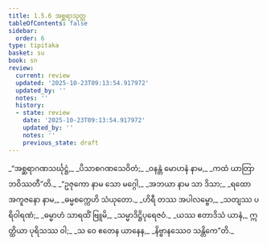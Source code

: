 ```yaml
---
title: 1.5.6 အစ္ဆရာသုတ္တ
tableOfContents: false
sidebar:
  order: 6
type: tipitaka
basket: su
book: sn
review:
  current: review
  updated: '2025-10-23T09:13:54.917972'
  updated_by: ''
  notes: ''
  history:
  - state: review
    date: '2025-10-23T09:13:54.917972'
    updated_by: ''
    notes: ''
    previous_state: draft
---
```



<ReviewStatus review={frontmatter.review} showDetails={true} />

<HypothesisAnnotation frontmatter={frontmatter} />

<DynamicBreadcrumb />

<Division number="46" book="sn" e="ch" v="18" p="286">

<Paragraph number="251" type="verses" book="sn">
_“အစ္ဆရာဂဏသင်္ဃုဋ္ဌံ,_  
_ပိသာစဂဏသေဝိတံ;_  
_ဝနန္တံ မောဟနံ နာမ,_  
_ကထံ ယာတြာ ဘဝိဿတီ”တိ._  

</Paragraph>

<Paragraph number="252" type="verses" book="sn">
_“ဥဇုကော နာမ သော မဂ္ဂေါ,_  
_အဘယာ နာမ သာ ဒိသာ;_  
_ရထော အကူဇနော နာမ,_  
_ဓမ္မစက္ကေဟိ သံယုတော._  

</Paragraph>

<Paragraph number="253" type="verses" book="sn">
_ဟိရီ တဿ အပါလမ္ဗော,_  
_သတျဿ ပရိဝါရဏံ;_  
_ဓမ္မာဟံ သာရထိံ ဗြူမိ,_  
_သမ္မာဒိဋ္ဌိပုရေဇဝံ._  

</Paragraph>

<Paragraph number="254" type="verses" book="sn">
_ယဿ ဧတာဒိသံ ယာနံ,_  
ဣတ္ထိယာ ပုရိသဿ ဝါ;_  
_သ ဝေ ဧတေန ယာနေန,_  
_နိဗ္ဗာနဿေဝ သန္တိကေ”တိ._
</Paragraph>
</Division>